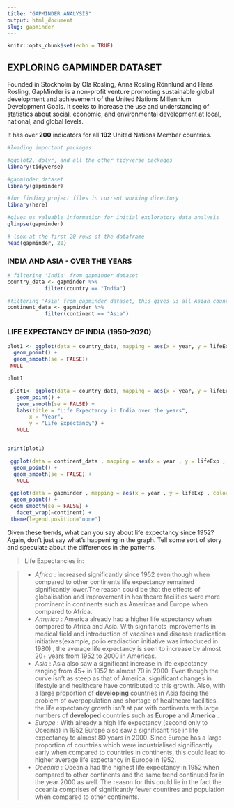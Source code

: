 ```yaml
---
title: "GAPMINDER ANALYSIS"
output: html_document
slug: gapminder
---
```


```r
knitr::opts_chunk$set(echo = TRUE)
```

## EXPLORING GAPMINDER DATASET

Founded in Stockholm by Ola Rosling, Anna Rosling Rönnlund and Hans Rosling, GapMinder is a non-profit venture promoting sustainable global development and  achievement of the United Nations Millennium Development Goals. It seeks to  increase the use and understanding of statistics about social, economic, and
environmental development at local, national, and global levels.

It has over **200** indicators for all **192** United Nations Member countries.



```r
#loading important packages

#ggplot2, dplyr, and all the other tidyverse packages
library(tidyverse)  

#gapminder dataset
library(gapminder) 

#for finding project files in current working directory
library(here)

```

```r
#gives us valuable information for initial exploratory data analysis
glimpse(gapminder)

# look at the first 20 rows of the dataframe
head(gapminder, 20) 


```

### INDIA AND ASIA - OVER THE YEARS


```r
# filtering 'India' from gapminder dataset
country_data <- gapminder %>% 
            filter(country == "India") 

#filtering 'Asia' from gapminder dataset, this gives us all Asian countries
continent_data <- gapminder %>% 
            filter(continent == "Asia")
```

### LIFE EXPECTANCY OF INDIA (1950-2020)

```r

plot1 <- ggplot(data = country_data, mapping = aes(x = year, y = lifeExp))+
  geom_point() +
  geom_smooth(se = FALSE)+
 NULL 

plot1
```
```r
 plot1<- ggplot(data = country_data, mapping = aes(x = year, y = lifeExp))+
   geom_point() +
   geom_smooth(se = FALSE) +
   labs(title = "Life Expectancy in India over the years",
       x = "Year",
       y = "Life Expectancy") +
   NULL


print(plot1)
```

```r
 ggplot(data = continent_data , mapping = aes(x = year , y = lifeExp , colour=country ))+
  geom_point() + 
  geom_smooth(se = FALSE) +
   NULL
```
```r
 ggplot(data = gapminder , mapping = aes(x = year , y = lifeExp , colour= continent))+
  geom_point() + 
 geom_smooth(se = FALSE) +
   facet_wrap(~continent) +
 theme(legend.position="none")
```
Given these trends, what can you say about life expectancy since 1952? Again, don't just say what's happening in the graph. Tell some sort of story and speculate about the differences in the patterns.

> Life Expectancies in:

> * *Africa* : increased significantly since 1952 even though when compared to other continents life expectancy remained significantly lower.The reason could be that the effects of globalisation and improvement in healthcare facilities were more prominent in continents such as Americas and Europe when compared to Africa.
> * *America* : America already had a higher life expectancy when compared to Africa and Asia. With signifancts improvements in medical field and introduction of vaccines and disease eradication initiatives(example, polio eradiaction initiative was introduced in 1980) , the average life expectancy is seen to increase by almost 20+ years from 1952 to 2000 in Americas.
> * *Asia* : Asia also saw a significant increase in life expectancy ranging from 45+ in 1952 to almost 70 in 2000. Even though the curve isn't as steep as that of America, significant changes in lifestyle and healthcare have contributed to this growth. Also, with a large proportion of **developing** countries in Asia facing the problem of overpopulation and shortage of healthcare facilities, the life expectancy growth isn't at par with continents with large numbers of **developed** countries such as **Europe** and **America** .
> * *Europe* : With already a high life expectancy (second only to Oceania) in 1952,Europe also saw a significant rise in life expectancy to almost 80 years in 2000. Since Europe has a large proportion of countries which were industrialised significantly early when compared to countries in continents, this could lead to higher average life expectancy in Europe in 1952.
> * *Oceania* : Oceania had the highest life expectancy in 1952 when compared to other continents and the same trend continued for in the year 2000 as well. The reason for this could lie in the fact the oceania comprises of significantly fewer countires and population when compared to other continents.




